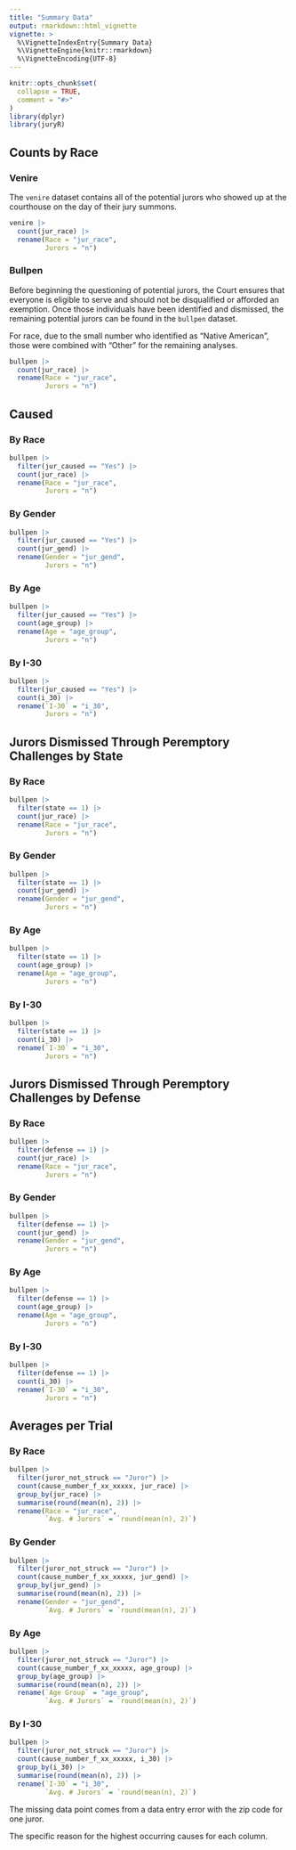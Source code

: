 ```yaml
---
title: "Summary Data"
output: rmarkdown::html_vignette
vignette: >
  %\VignetteIndexEntry{Summary Data}
  %\VignetteEngine{knitr::rmarkdown}
  %\VignetteEncoding{UTF-8}
---
```


```r
knitr::opts_chunk$set(
  collapse = TRUE,
  comment = "#>"
)
library(dplyr)
library(juryR)
```

## Counts by Race

### Venire

The `venire` dataset contains all of the potential jurors who showed up at the courthouse on the day of their jury summons. 

```r
venire |> 
  count(jur_race) |> 
  rename(Race = "jur_race",
         Jurors = "n")
```

### Bullpen

Before beginning the questioning of potential jurors, the Court ensures that everyone is eligible to serve and should not be disqualified or afforded an exemption. Once those individuals have been identified and dismissed, the remaining potential jurors can be found in the `bullpen` dataset. 

For race, due to the small number who identified as "Native American", those were combined with "Other" for the remaining analyses.

```r
bullpen |> 
  count(jur_race) |> 
  rename(Race = "jur_race",
         Jurors = "n")
```

## Caused

### By Race

```r
bullpen |> 
  filter(jur_caused == "Yes") |> 
  count(jur_race) |> 
  rename(Race = "jur_race",
         Jurors = "n")
```

### By Gender

```r
bullpen |> 
  filter(jur_caused == "Yes") |> 
  count(jur_gend) |> 
  rename(Gender = "jur_gend",
         Jurors = "n")
```

### By Age

```r
bullpen |> 
  filter(jur_caused == "Yes") |> 
  count(age_group) |> 
  rename(Age = "age_group",
         Jurors = "n")
```

### By I-30

```r
bullpen |> 
  filter(jur_caused == "Yes") |> 
  count(i_30) |> 
  rename(`I-30` = "i_30",
         Jurors = "n")
```

## Jurors Dismissed Through Peremptory Challenges by State

### By Race

```r
bullpen |> 
  filter(state == 1) |> 
  count(jur_race) |> 
  rename(Race = "jur_race",
         Jurors = "n")
```

### By Gender

```r
bullpen |> 
  filter(state == 1) |> 
  count(jur_gend) |> 
  rename(Gender = "jur_gend",
         Jurors = "n")
```

### By Age

```r
bullpen |> 
  filter(state == 1) |> 
  count(age_group) |> 
  rename(Age = "age_group",
         Jurors = "n")
```

### By I-30

```r
bullpen |> 
  filter(state == 1) |> 
  count(i_30) |> 
  rename(`I-30` = "i_30",
         Jurors = "n")
```

## Jurors Dismissed Through Peremptory Challenges by Defense

### By Race

```r
bullpen |> 
  filter(defense == 1) |> 
  count(jur_race) |> 
  rename(Race = "jur_race",
         Jurors = "n")
```

### By Gender

```r
bullpen |> 
  filter(defense == 1) |> 
  count(jur_gend) |> 
  rename(Gender = "jur_gend",
         Jurors = "n")
```

### By Age

```r
bullpen |> 
  filter(defense == 1) |> 
  count(age_group) |> 
  rename(Age = "age_group",
         Jurors = "n")
```

### By I-30

```r
bullpen |> 
  filter(defense == 1) |> 
  count(i_30) |> 
  rename(`I-30` = "i_30",
         Jurors = "n")
```

## Averages per Trial

### By Race

```r
bullpen |> 
  filter(juror_not_struck == "Juror") |> 
  count(cause_number_f_xx_xxxxx, jur_race) |> 
  group_by(jur_race) |> 
  summarise(round(mean(n), 2)) |> 
  rename(Race = "jur_race",
         `Avg. # Jurors` = `round(mean(n), 2)`)
```

### By Gender

```r
bullpen |> 
  filter(juror_not_struck == "Juror") |> 
  count(cause_number_f_xx_xxxxx, jur_gend) |> 
  group_by(jur_gend) |> 
  summarise(round(mean(n), 2)) |> 
  rename(Gender = "jur_gend",
         `Avg. # Jurors` = `round(mean(n), 2)`)
```

### By Age

```r
bullpen |> 
  filter(juror_not_struck == "Juror") |> 
  count(cause_number_f_xx_xxxxx, age_group) |> 
  group_by(age_group) |> 
  summarise(round(mean(n), 2)) |> 
  rename(`Age Group` = "age_group",
         `Avg. # Jurors` = `round(mean(n), 2)`)
```

### By I-30

```r
bullpen |> 
  filter(juror_not_struck == "Juror") |> 
  count(cause_number_f_xx_xxxxx, i_30) |> 
  group_by(i_30) |> 
  summarise(round(mean(n), 2)) |> 
  rename(`I-30` = "i_30",
         `Avg. # Jurors` = `round(mean(n), 2)`)
```

The missing data point comes from a data entry error with the zip code for one juror.

The specific reason for the highest occurring causes for each column.
